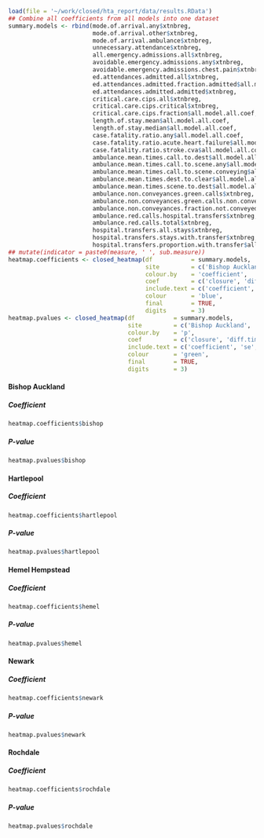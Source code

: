 ```r
load(file = '~/work/closed/hta_report/data/results.RData')
## Combine all coefficients from all models into one dataset
summary.models <- rbind(mode.of.arrival.any$xtnbreg,
                        mode.of.arrival.other$xtnbreg,
                        mode.of.arrival.ambulance$xtnbreg,
                        unnecessary.attendance$xtnbreg,
                        all.emergency.admissions.all$xtnbreg,
                        avoidable.emergency.admissions.any$xtnbreg,
                        avoidable.emergency.admissions.chest.pain$xtnbreg,
                        ed.attendances.admitted.all$xtnbreg,
                        ed.attendances.admitted.fraction.admitted$all.model.all.coef,
                        ed.attendances.admitted.admitted$xtnbreg,
                        critical.care.cips.all$xtnbreg,
                        critical.care.cips.critical$xtnbreg,
                        critical.care.cips.fraction$all.model.all.coef,
                        length.of.stay.mean$all.model.all.coef,
                        length.of.stay.median$all.model.all.coef,
                        case.fatality.ratio.any$all.model.all.coef,
                        case.fatality.ratio.acute.heart.failure$all.model.all.coef,
                        case.fatality.ratio.stroke.cva$all.model.all.coef,
                        ambulance.mean.times.call.to.dest$all.model.all.coef,
                        ambulance.mean.times.call.to.scene.any$all.model.all.coef,
                        ambulance.mean.times.call.to.scene.conveying$all.model.all.coef,
                        ambulance.mean.times.dest.to.clear$all.model.all.coef,
                        ambulance.mean.times.scene.to.dest$all.model.all.coef,
                        ambulance.non.conveyances.green.calls$xtnbreg,
                        ambulance.non.conveyances.green.calls.non.conveyed$xtnbreg,
                        ambulance.non.conveyances.fraction.not.conveyed$all.model.all.coef,
                        ambulance.red.calls.hospital.transfers$xtnbreg,
                        ambulance.red.calls.total$xtnbreg,
                        hospital.transfers.all.stays$xtnbreg,
                        hospital.transfers.stays.with.transfer$xtnbreg,
                        hospital.transfers.proportion.with.transfer$all.model.all.coef) ## %>%
## mutate(indicator = paste0(measure, ' ', sub.measure))
heatmap.coefficients <- closed_heatmap(df           = summary.models,
                                       site         = c('Bishop Auckland', 'Hartlepool', 'Hemel Hempstead', 'Newark', 'Rochdale'),
                                       colour.by    = 'coefficient',
                                       coef         = c('closure', 'diff.time.to.ed'),
                                       include.text = c('coefficient', 'se', 'p'),
                                       colour       = 'blue',
                                       final        = TRUE,
                                       digits       = 3)
heatmap.pvalues <- closed_heatmap(df           = summary.models,
                                  site         = c('Bishop Auckland', 'Hartlepool', 'Hemel Hempstead', 'Newark', 'Rochdale'),
                                  colour.by    = 'p',
                                  coef         = c('closure', 'diff.time.to.ed'),
                                  include.text = c('coefficient', 'se', 'p'),
                                  colour       = 'green',
                                  final        = TRUE,
                                  digits       = 3)

```
#### Bishop Auckland  {.tabset .tabset-fade .tabset-pills}

##### Coefficient
```r
heatmap.coefficients$bishop

```

##### P-value
```r
heatmap.pvalues$bishop

```


#### Hartlepool {.tabset .tabset-fade .tabset-pills}

##### Coefficient
```r
heatmap.coefficients$hartlepool

```

##### P-value
```r
heatmap.pvalues$hartlepool

```

#### Hemel Hempstead {.tabset .tabset-fade .tabset-pills}

##### Coefficient
```r
heatmap.coefficients$hemel

```

##### P-value
```r
heatmap.pvalues$hemel

```

#### Newark {.tabset .tabset-fade .tabset-pills}

##### Coefficient
```r
heatmap.coefficients$newark

```

##### P-value
```r
heatmap.pvalues$newark

```

#### Rochdale {.tabset .tabset-fade .tabset-pills}

##### Coefficient
```r
heatmap.coefficients$rochdale

```

##### P-value
```r
heatmap.pvalues$rochdale

```
